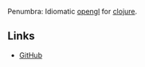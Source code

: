 Penumbra: Idiomatic [[opengl]] for [[clojure]].

== Links ==

* [http://github.com/ztellman/penumbra GitHub]
